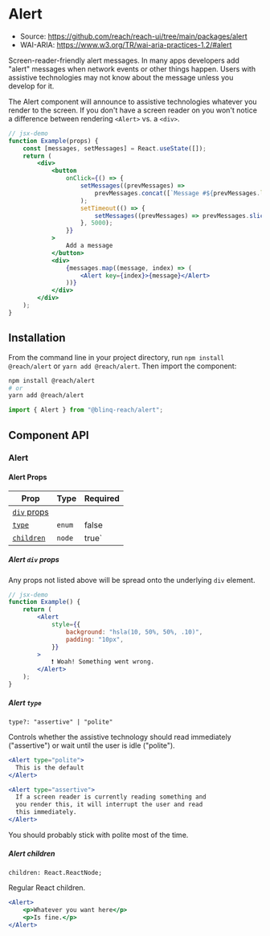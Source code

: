 
<SEO
	title="Alert"
	description="Accessible component to create alert messages for React"
/>

# Alert

- Source: https://github.com/reach/reach-ui/tree/main/packages/alert
- WAI-ARIA: https://www.w3.org/TR/wai-aria-practices-1.2/#alert

Screen-reader-friendly alert messages. In many apps developers add "alert" messages when network events or other things happen. Users with assistive technologies may not know about the message unless you develop for it.

The Alert component will announce to assistive technologies whatever you render to the screen. If you don't have a screen reader on you won't notice a difference between rendering `<Alert>` vs. a `<div>`.

```jsx
// jsx-demo
function Example(props) {
	const [messages, setMessages] = React.useState([]);
	return (
		<div>
			<button
				onClick={() => {
					setMessages((prevMessages) =>
						prevMessages.concat([`Message #${prevMessages.length + 1}`])
					);
					setTimeout(() => {
						setMessages((prevMessages) => prevMessages.slice(1));
					}, 5000);
				}}
			>
				Add a message
			</button>
			<div>
				{messages.map((message, index) => (
					<Alert key={index}>{message}</Alert>
				))}
			</div>
		</div>
	);
}
```

## Installation

From the command line in your project directory, run `npm install @reach/alert` or `yarn add @reach/alert`. Then import the component:

```bash
npm install @reach/alert
# or
yarn add @reach/alert
```

```js
import { Alert } from "@blinq-reach/alert";
```

## Component API

### Alert

#### Alert Props

| Prop                            | Type   | Required |
| ------------------------------- | ------ | -------- |
| [`div` props](#alert-div-props) |        |          |
| [`type`](#alert-type)           | `enum` | false    |
| [`children`](#alert-children)   | `node` | true`    |

##### Alert `div` props

Any props not listed above will be spread onto the underlying `div` element.

```jsx
// jsx-demo
function Example() {
	return (
		<Alert
			style={{
				background: "hsla(10, 50%, 50%, .10)",
				padding: "10px",
			}}
		>
			❗️ Woah! Something went wrong.
		</Alert>
	);
}
```

##### Alert `type`

`type?: "assertive" | "polite"`

Controls whether the assistive technology should read immediately ("assertive") or wait until the user is idle ("polite").

```jsx
<Alert type="polite">
  This is the default
</Alert>

<Alert type="assertive">
  If a screen reader is currently reading something and
  you render this, it will interrupt the user and read
  this immediately.
</Alert>
```

You should probably stick with polite most of the time.

##### Alert children

`children: React.ReactNode;`

Regular React children.

```jsx
<Alert>
	<p>Whatever you want here</p>
	<p>Is fine.</p>
</Alert>
```
